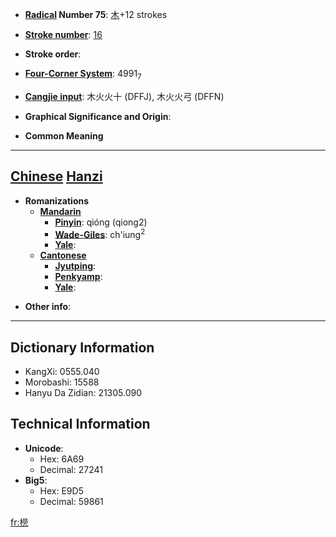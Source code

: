 * '''[[Wiktionary:Chinese radical index| Radical]] Number 75''': [[Wiktionary:Chinese radical index 木|木]]+12 strokes

* '''[[Wiktionary:Chinese total strokes index|Stroke number]]''': [[Wiktionary:Chinese total strokes index 16|16]]

* '''Stroke order''': 

* '''[[Wiktionary:Chinese four corner index|Four-Corner System]]''': 4991<sub>7</sub>

* '''[[Wiktionary:Chinese Cangjie index|Cangjie input]]''': 木火火十 (DFFJ), 木火火弓 (DFFN)

* '''Graphical Significance and Origin''': 

* '''Common Meaning'''

----

== [[Chinese]] [[Hanzi]] ==

* '''Romanizations'''
** '''[[Mandarin]]'''
*** '''[[Pinyin]]''': qióng (qiong2)
*** '''[[Wade-Giles]]''': ch'iung<sup>2</sup>
*** '''[[Yale]]''': 
** '''[[Cantonese]]'''
*** '''[[Jyutping]]''':
*** '''[[Penkyamp]]''': 
*** '''[[Yale]]''': 

* '''Other info''': 

----

== Dictionary Information ==

* KangXi: 0555.040
* Morobashi: 15588
* Hanyu Da Zidian: 21305.090

== Technical Information ==

* '''Unicode''':
** Hex: 6A69
** Decimal: 27241
* '''Big5''':
** Hex: E9D5
** Decimal: 59861

[[fr:橩]]